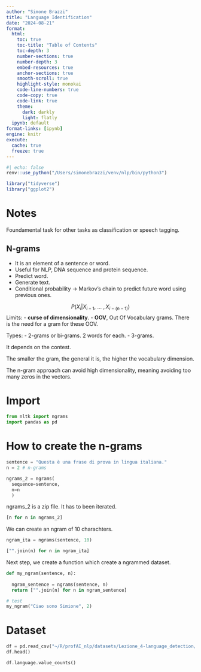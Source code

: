 ```yaml
---
author: "Simone Brazzi"
title: "Language Identification"
date: "2024-08-21"
format:
  html:
    toc: true
    toc-title: "Table of Contents"
    toc-depth: 3
    number-sections: true
    number-depth: 3
    embed-resources: true
    anchor-sections: true
    smooth-scroll: true
    highlight-style: monokai
    code-line-numbers: true
    code-copy: true
    code-link: true
    theme:
      dark: darkly
      light: flatly
  ipynb: default
format-links: [ipynb]
engine: knitr
execute:
  cache: true
  freeze: true
---
```


```r
#| echo: false
renv::use_python("/Users/simonebrazzi/venv/nlp/bin/python3")

library("tidyverse")
library("ggplot2")
```

# Notes

Foundamental task for other tasks as classification or speech tagging.

## N-grams

- It is an element of a sentence or word.
- Useful for NLP, DNA sequence and protein sequence.
- Predict word.
- Generate text.
- Conditional probability -> Markov's chain to predict future word using previous ones.

$$
P(X_i | X_{i-1}, \ ...\ , X_{i - (n - 1)})
$$
Limits:
- **curse of dimensionality**.
- **OOV**, Out Of Vocabulary grams. There is the need for a gram for these OOV.

Types:
- 2-grams or bi-grams. 2 words for each.
- 3-grams.

It depends on the contest.

The smaller the gram, the general it is, the higher the vocabulary dimension.

The n-gram approach can avoid high dimensionality, meaning avoiding too many zeros in the vectors.

# Import

```python
from nltk import ngrams
import pandas as pd
```

# How to create the n-grams

```python
sentence = "Questa è una frase di prova in lingua italiana."
n = 2 # n-grams

ngrams_2 = ngrams(
  sequence=sentence,
  n=n
  )
```

ngrams_2 is a zip file. It has to been iterated.

```python
[n for n in ngrams_2]
```


We can create an ngram of 10 charachters.
```python
ngram_ita = ngrams(sentence, 10)

["".join(n) for n in ngram_ita]
```

Next step, we create a function which create a ngrammed dataset.

```python
def my_ngram(sentence, n):
  
  ngram_sentence = ngrams(sentence, n)
  return ["".join(n) for n in ngram_sentence]
```

```python
# test
my_ngram("Ciao sono Simione", 2)
```

# Dataset

```python
df = pd.read_csv("~/R/profAI_nlp/datasets/Lezione_4-language_detection/dataset.csv")
df.head()
```

```python
df.language.value_counts()
```




